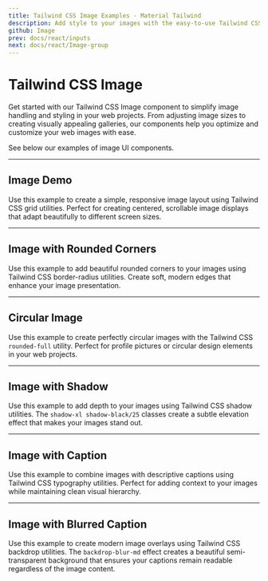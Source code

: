 ```yaml
---
title: Tailwind CSS Image Examples - Material Tailwind
description: Add style to your images with the easy-to-use Tailwind CSS Image component. Customize and integrate easily it into your web project.
github: Image
prev: docs/react/inputs
next: docs/react/Image-group
---
```


# Tailwind CSS Image

Get started with our Tailwind CSS Image component to simplify image handling and styling in your web projects. From adjusting image sizes to creating visually appealing galleries, our components help you optimize and customize your web images with ease.

See below our examples of image UI components.

---

## Image Demo

Use this example to create a simple, responsive image layout using Tailwind CSS grid utilities. Perfect for creating centered, scrollable image displays that adapt beautifully to different screen sizes.

<PreviewWithCode relativePath="image/image-demo.tsx" language="html" />

---

## Image with Rounded Corners

Use this example to add beautiful rounded corners to your images using Tailwind CSS border-radius utilities. Create soft, modern edges that enhance your image presentation.

<PreviewWithCode relativePath="image/image-with-rounded-corners.tsx" language="html" />

---

## Circular Image

Use this example to create perfectly circular images with the Tailwind CSS `rounded-full` utility. Perfect for profile pictures or circular design elements in your web projects.

<PreviewWithCode relativePath="image/circular-image.tsx" language="html" />

---

## Image with Shadow

Use this example to add depth to your images using Tailwind CSS shadow utilities. The `shadow-xl shadow-black/25` classes create a subtle elevation effect that makes your images stand out.

<PreviewWithCode relativePath="image/image-with-shadow.tsx" language="html" />

---

## Image with Caption

Use this example to combine images with descriptive captions using Tailwind CSS typography utilities. Perfect for adding context to your images while maintaining clean visual hierarchy.

<PreviewWithCode relativePath="image/image-with-caption.tsx" language="html" />

---

## Image with Blurred Caption

Use this example to create modern image overlays using Tailwind CSS backdrop utilities. The `backdrop-blur-md` effect creates a beautiful semi-transparent background that ensures your captions remain readable regardless of the image content.

<PreviewWithCode relativePath="image/image-with-blurred-caption.tsx" language="html" />